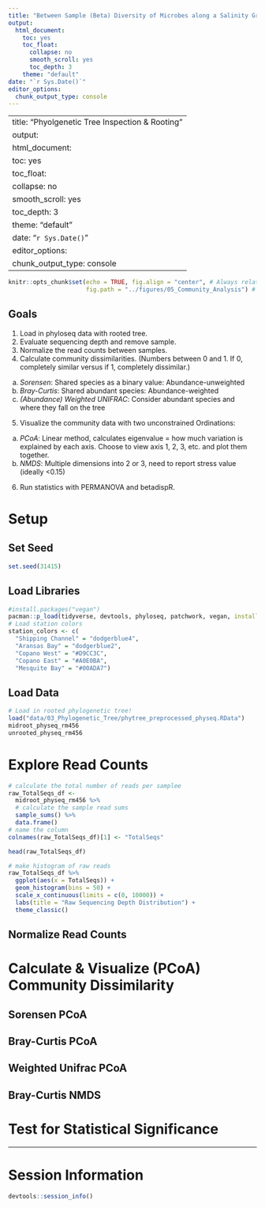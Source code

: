```yaml
---
title: "Between Sample (Beta) Diversity of Microbes along a Salinity Gradient"
output: 
  html_document:
    toc: yes
    toc_float:
      collapse: no
      smooth_scroll: yes
      toc_depth: 3
    theme: "default"
date: "`r Sys.Date()`"
editor_options: 
  chunk_output_type: console
---
```

---
title: "Phyolgenetic Tree Inspection & Rooting"
output: 
  html_document:
    toc: yes
    toc_float:
      collapse: no
      smooth_scroll: yes
      toc_depth: 3
    theme: "default"
date: "`r Sys.Date()`"
editor_options: 
  chunk_output_type: console
---

```r
knitr::opts_chunk$set(echo = TRUE, fig.align = "center", # Always relative to the document directory
                      fig.path = "../figures/05_Community_Analysis") # Send any figures to this folder
```

## Goals

1. Load in phyloseq data with rooted tree.
2. Evaluate sequencing depth and remove sample.
3. Normalize the read counts between samples.
4. Calculate community dissimilarities. (Numbers between 0 and 1. If 0, completely similar versus if 1, completely dissimilar.)
  a. *Sorensen*: Shared species as a binary value: Abundance-unweighted
  b. *Bray-Curtis*: Shared abundant species: Abundance-weighted
  c. *(Abundance) Weighted UNIFRAC*: Consider abundant species and where they fall on the tree
5. Visualize the community data with two unconstrained Ordinations:
  a. *PCoA*: Linear method, calculates eigenvalue = how much variation is explained by each axis. Choose to view axis 1, 2, 3, etc. and plot them together.
  b. *NMDS*: Multiple dimensions into 2 or 3, need to report stress value (ideally <0.15)
6. Run statistics with PERMANOVA and betadispR.

# Setup

## Set Seed

```r
set.seed(31415)
```

## Load Libraries
```r
#install.packages("vegan")
pacman::p_load(tidyverse, devtools, phyloseq, patchwork, vegan, install = FALSE)
# Load station colors
station_colors <- c(
  "Shipping Channel" = "dodgerblue4",
  "Aransas Bay" = "dodgerblue2",
  "Copano West" = "#D9CC3C",
  "Copano East" = "#A0E0BA",
  "Mesquite Bay" = "#00ADA7")
```

## Load Data
```r
# Load in rooted phylogenetic tree!
load("data/03_Phylogenetic_Tree/phytree_preprocessed_physeq.RData")
midroot_physeq_rm456
unrooted_physeq_rm456
```

# Explore Read Counts
```r
# calculate the total number of reads per samplee
raw_TotalSeqs_df <- 
  midroot_physeq_rm456 %>%
  # calculate the sample read sums
  sample_sums() %>%
  data.frame()
# name the column
colnames(raw_TotalSeqs_df)[1] <- "TotalSeqs"

head(raw_TotalSeqs_df)

# make histogram of raw reads
raw_TotalSeqs_df %>%
  ggplot(aes(x = TotalSeqs)) +
  geom_histogram(bins = 50) +
  scale_x_continuous(limits = c(0, 10000)) +
  labs(title = "Raw Sequencing Depth Distribution") +
  theme_classic()
```

## Normalize Read Counts

# Calculate & Visualize (PCoA) Community Dissimilarity

## Sorensen PCoA

## Bray-Curtis PCoA

## Weighted Unifrac PCoA

## Bray-Curtis NMDS

# Test for Statistical Significance

---

# Session Information
```r
devtools::session_info()
```
